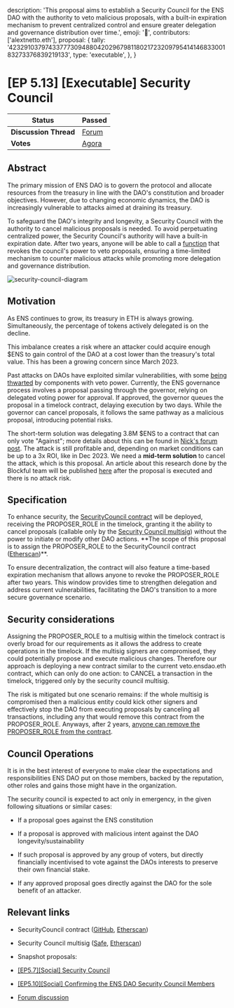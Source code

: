   description:
    'This proposal aims to establish a Security Council for the ENS DAO with the authority to veto malicious proposals, with a built-in expiration mechanism to prevent centralized control and ensure greater delegation and governance distribution over time.',
  emoji: '📖',
  contributors: ['alextnetto.eth'],
  proposal: {
    tally:
      '42329103797433777309488042029679811802172320979541414683300183273376839219133',
    type: 'executable',
  },
}

# [EP 5.13] [Executable] Security Council

| **Status**            | Passed                                                                                                                    |
| --------------------- | ------------------------------------------------------------------------------------------------------------------------- |
| **Discussion Thread** | [Forum](https://discuss.ens.domains/t/ep5-13-executable-security-council/19412)                                           |
| **Votes**             | [Agora](https://agora.ensdao.org/proposals/42329103797433777309488042029679811802172320979541414683300183273376839219133) |

## Abstract

The primary mission of ENS DAO is to govern the protocol and allocate resources from the treasury in line with the DAO's constitution and broader objectives. However, due to changing economic dynamics, the DAO is increasingly vulnerable to attacks aimed at draining its treasury.

To safeguard the DAO's integrity and longevity, a Security Council with the authority to cancel malicious proposals is needed. To avoid perpetuating centralized power, the Security Council's authority will have a built-in expiration date. After two years, anyone will be able to call a [function](https://github.com/blockful-io/security-council-ens/blob/main/src/SecurityCouncil.sol#L59) that revokes the council's power to veto proposals, ensuring a time-limited mechanism to counter malicious attacks while promoting more delegation and governance distribution.

![security-council-diagram](https://hackmd.io/_uploads/BJb0bHP_A.png)

## Motivation

As ENS continues to grow, its treasury in ETH is always growing. Simultaneously, the percentage of tokens actively delegated is on the decline.

This imbalance creates a risk where an attacker could acquire enough $ENS to gain control of the DAO at a cost lower than the treasury's total value. This has been a growing concern since March 2023.

Past attacks on DAOs have exploited similar vulnerabilities, with some [being thwarted](https://x.com/AragonProject/status/1656028382939815937) by components with veto power. Currently, the ENS governance process involves a proposal passing through the governor, relying on delegated voting power for approval. If approved, the governor queues the proposal in a timelock contract, delaying execution by two days. While the governor can cancel proposals, it follows the same pathway as a malicious proposal, introducing potential risks.

The short-term solution was delegating 3.8M $ENS to a contract that can only vote "Against"; more details about this can be found in [Nick's forum post](https://discuss.ens.domains/t/introducing-veto-ensdao-eth/19088). The attack is still profitable and, depending on market conditions can be up to a 3x ROI, like in Dec 2023. We need a **mid-term solution** to cancel the attack, which is this proposal. An article about this research done by the Blockful team will be published [here](https://blockful.io/blog/ens-security-council) after the proposal is executed and there is no attack risk.

## Specification

To enhance security, the [SecurityCouncil contract](https://github.com/blockful-io/security-council-ens/blob/main/src/SecurityCouncil.sol) will be deployed, receiving the PROPOSER_ROLE in the timelock, granting it the ability to cancel proposals (callable only by the [Security Council multisig](https://etherscan.io/address/0xaa5cd05f6b62c3af58ae9c4f3f7a2acc2cdc2cc7)) without the power to initiate or modify other DAO actions. \*\*The scope of this proposal is to assign the PROPOSER_ROLE to the SecurityCouncil contract ([Etherscan](https://etherscan.io/address/0xb8fa0ce3f91f41c5292d07475b445c35ddf63ee0#code))\*\*.

To ensure decentralization, the contract will also feature a time-based expiration mechanism that allows anyone to revoke the PROPOSER_ROLE after two years. This window provides time to strengthen delegation and address current vulnerabilities, facilitating the DAO's transition to a more secure governance scenario.

## Security considerations

Assigning the PROPOSER_ROLE to a multisig within the timelock contract is overly broad for our requirements as it allows the address to create operations in the timelock. If the multisig signers are compromised, they could potentially propose and execute malicious changes. Therefore our approach is deploying a new contract similar to the current veto.ensdao.eth contract, which can only do one action: to CANCEL a transaction in the timelock, triggered only by the security council multisig.

The risk is mitigated but one scenario remains: if the whole multisig is compromised then a malicious entity could kick other signers and effectively stop the DAO from executing proposals by canceling all transactions, including any that would remove this contract from the PROPOSER_ROLE. Anyways, after 2 years, [anyone can remove the PROPOSER_ROLE from the contract](https://github.com/blockful-io/security-council-ens/blob/main/src/SecurityCouncil.sol#L59).

## Council Operations

It is in the best interest of everyone to make clear the expectations and responsibilities ENS DAO put on those members, backed by the reputation, other roles and gains those might have in the organization.

The security council is expected to act only in emergency, in the given following situations or similar cases:

- If a proposal goes against the ENS constitution

- If a proposal is approved with malicious intent against the DAO longevity/sustainability

- If such proposal is approved by any group of voters, but directly financially incentivised to vote against the DAOs interests to preserve their own financial stake.

- If any approved proposal goes directly against the DAO for the sole benefit of an attacker.

## Relevant links

- SecurityCouncil contract ([GitHub](https://github.com/blockful-io/security-council-ens/blob/main/src/SecurityCouncil.sol), [Etherscan](https://etherscan.io/address/0xb8fa0ce3f91f41c5292d07475b445c35ddf63ee0#code))

- Security Council multisig ([Safe](https://app.safe.global/home?safe=eth:0xaA5cD05f6B62C3af58AE9c4F3F7A2aCC2Cdc2Cc7), [Etherscan](https://etherscan.io/address/0xaA5cD05f6B62C3af58AE9c4F3F7A2aCC2Cdc2Cc7))

- Snapshot proposals:

- [[EP5.7][Social] Security Council](https://snapshot.org/#/ens.eth/proposal/0xf3a4673fe04a3ecfed4a2f066f6ced1539a5466d61630428333360b843653c54)

- [[EP5.10][Social] Confirming the ENS DAO Security Council Members](https://snapshot.org/#/ens.eth/proposal/0xa0b1bfadf6853b5b0d59d3c4d73c434fc6389339887d05de805361372eb17c3a)

- [Forum discussion](https://discuss.ens.domains/t/temp-check-enable-cancel-role-on-the-dao/19090/19)
